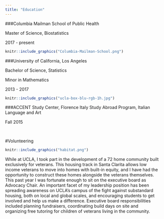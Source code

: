 ```yaml
---
title: "Education"
---
```




###Columbia Mailman School of Public Health 

Master of Science, Biostatistics

2017 - present
 

```r
knitr::include_graphics("Columbia-Mailman-School.png")
```



###University of California, Los Angeles

Bachelor of Science, Statistics

Minor in Mathematics

2013 - 2017
```r
knitr::include_graphics("ucla-box-blu-rgb-1h.jpg")
```


###ACCENT Study Center, Florence Italy
Study Abroad Program, Italian Language and Art 

Fall 2015


<br>

#Volunteering 

```r
knitr::include_graphics("habitat.png")
```


While at UCLA, I took part in the development of a 72 home community built exclusively for veterans. This housing track in Santa Clarita allows low income veterans to move into homes with built-in equity, and I have had the opportunity to construct these homes alongside the veterans themselves. This past year I was fortunate enough to sit on the executive board as Advocacy Chair. An important facet of my leadership position has been spreading awareness on UCLA’s campus of the fight against substandard housing, both on local and global scales, and encouraging students to get involved and help us make a difference. Executive board responsibilities included planning fundraisers, coordinating build days on site and organizing free tutoring for children of veterans living in the community.

